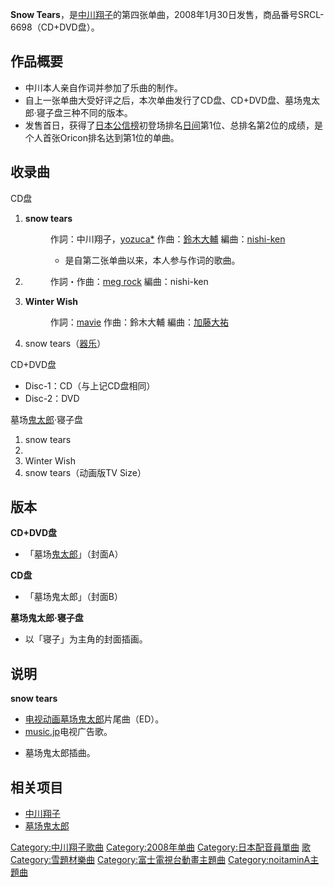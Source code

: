 {{Infobox Single
| Name        = Snow Tears
| Artist      = [[中川翔子|中川翔子]]
| from Album  = 
| Released    = 2008年1月30日
| Cover       = SRCL-6698.jpg
| Recorded    = 
| Genre       = [[J-POP|J-POP]]
| Length      = 
| Label       = [[日本索尼音樂|日本索尼音樂]]  
| Producer    = 
| Last single  = {{lang|ja|[[空色デイズ|空色デイズ]]}}<br />（2007年）
| This single  = '''Snow Tears'''<br />（2008年）
| Next single  =
}}
{{japanese|japanese=スノー ティアーズ|kana=すのうていああす|romaji=}}

'''Snow Tears'''，是[[中川翔子|中川翔子]]的第四张单曲，2008年1月30日发售，商品番号SRCL-6698（CD+DVD盘）。

== 作品概要 ==
* 中川本人亲自作词并参加了乐曲的制作。
* 自上一张单曲{{lang|ja|[[空色デイズ|空色デイズ]]}}大受好评之后，本次单曲发行了CD盘、CD+DVD盘、墓场鬼太郎·寝子盘三种不同的版本。
* 发售首日，获得了[[Oricon|日本公信榜]]初登场排名[[白天|日间]]第1位、总排名第2位的成绩，是个人首张Oricon排名达到第1位的单曲。

== 收录曲 ==
; CD盘
# '''snow tears'''
#: 作詞：中川翔子，[[yozuca*|yozuca*]] 作曲：[[鈴木大輔|鈴木大輔]] 編曲：[[nishi-ken|nishi-ken]]
#:* 是自第二张单曲{{lang|ja|[[ストロベリmelody|ストロベリmelody]]}}以来，本人参与作词的歌曲。
# '''{{lang|ja|君にメロロン}}'''
#: 作詞・作曲：[[meg_rock|meg rock]] 編曲：nishi-ken
# '''Winter Wish'''
#: 作詞：[[mavie|mavie]] 作曲：鈴木大輔 編曲：[[加藤大祐|加藤大祐]]
# snow tears（[[器乐|器乐]]）

; CD+DVD盘
* Disc-1：CD（与上记CD盘相同）
* Disc-2：DVD

; 墓场[[鬼太郎|鬼太郎]]·寝子盘
# snow tears
# {{lang|ja|君にメロロン}}
# Winter Wish
# snow tears（动画版TV Size）

== 版本 ==
'''CD+DVD盘'''
*「墓场[[鬼太郎|鬼太郎]]」（封面A）
'''CD盘'''
*「墓场鬼太郎」（封面B）
'''墓场鬼太郎·寝子盘'''
*以「寝子」为主角的封面插画。

== 说明 ==
'''snow tears'''
*[[电视|电视]][[动画|动画]][[墓场鬼太郎|墓场鬼太郎]]片尾曲（ED）。
*[[music.jp|music.jp]]电视广告歌。
'''{{lang|ja|君にメロロン}}'''
*墓场鬼太郎插曲。

== 相关项目 ==
*[[中川翔子|中川翔子]]
*[[墓场鬼太郎|墓场鬼太郎]]

{{single-stub}}
{{DEFAULTSORT:Snow tears}}
[[Category:中川翔子歌曲|Category:中川翔子歌曲]]
[[Category:2008年单曲|Category:2008年单曲]]
[[Category:日本配音員單曲|Category:日本配音員單曲]]
[[Category:鬼太郎|歌]]
[[Category:雪題材樂曲|Category:雪題材樂曲]]
[[Category:富士電視台動畫主題曲|Category:富士電視台動畫主題曲]]
[[Category:noitaminA主題曲|Category:noitaminA主題曲]]